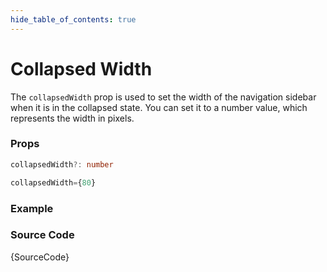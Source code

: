 ```yaml
---
hide_table_of_contents: true
---
```



# Collapsed Width

The `collapsedWidth` prop is used to set the width of the navigation sidebar when it is in the collapsed state. You can set it to a number value, which represents the width in pixels.

### Props

```ts noCopy
collapsedWidth?: number
```

```ts noCopy title='Default Value'
collapsedWidth={80}
```

### Example

<IframeWindow url='https://demos.themeselection.com/materio-mui-nextjs-admin-template/demo-1/en/menu-examples/vertical-menu/vertical-nav/collapsed-width' />

### Source Code

<TsToJsCodeSnippet>{SourceCode}</TsToJsCodeSnippet>
